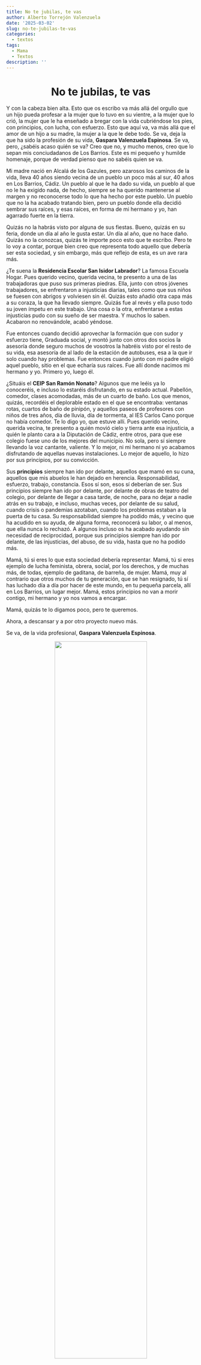 ```yaml
---
title: No te jubilas, te vas
author: Alberto Torrejón Valenzuela
date: '2025-03-02'
slug: no-te-jubilas-te-vas
categories:
  - textos
tags:
  - Mama
  - Textos
description: ''
---
```


<center>
<h1 class = "rocksalt"> No te jubilas, te vas </h1>
</center>

<div class="just">
<span class = "primerapalabra">Y</span> con la cabeza bien alta. Esto que os escribo va más allá del orgullo que un hijo pueda profesar a la mujer que lo tuvo en su vientre, a la mujer que lo crió, la mujer que le ha enseñado a bregar con la vida cubriéndose los pies, con principios, con lucha, con esfuerzo. Esto que aquí va, va más allá que el amor de un hijo a su madre, la mujer a la que le debe todo. Se va, deja la que ha sido la profesión de su vida, **Gaspara Valenzuela Espinosa**. Se va, pero, ¿sabéis acaso quién se va? Creo que no, y mucho menos, creo que lo sepan mis conciudadanos de Los Barrios. Este es mi pequeño y humilde homenaje, porque de verdad pienso que no sabéis quien se va.

Mi madre nació en Alcalá de los Gazules, pero azarosos los caminos de la vida, lleva 40 años siendo vecina de un pueblo un poco más al sur, 40 años en Los Barrios, Cádiz. Un pueblo al que le ha dado su vida, un pueblo al que no le ha exigido nada, de hecho, siempre se ha querido mantenerse al margen y no reconocerse todo lo que ha hecho por este pueblo. Un pueblo que no la ha acabado tratando bien, pero un pueblo donde ella decidió sembrar sus raíces, y esas raíces, en forma de mi hermano y yo, han agarrado fuerte en la tierra.

Quizás no la habrás visto por alguna de sus fiestas. Bueno, quizás en su feria, donde un día al año le gusta estar. Un día al año, que no hace daño. Quizás no la conozcas, quizás te importe poco esto que te escribo. Pero te lo voy a contar, porque bien creo que representa todo aquello que debería ser esta sociedad, y sin embargo, más que reflejo de esta, es un ave rara más.

¿Te suena la **Residencia Escolar San Isidor Labrador**? La famosa Escuela Hogar. Pues querido vecino, querida vecina, te presento a una de las trabajadoras que puso sus primeras piedras. Ella, junto con otros jóvenes trabajadores, se enfrentaron a injusticias diarias, tales como que sus niños se fuesen con abrigos y volviesen sin él. Quizás esto añadió otra capa más a su coraza, la que ha llevado siempre. Quizás fue al revés y ella puso todo su joven ímpetu en este trabajo. Una cosa o la otra, enfrentarse a estas injusticias pudo con su sueño de ser maestra. Y muchos lo saben. Acabaron no renovándole, acabó yéndose.

Fue entonces cuando decidió aprovechar la formación que con sudor y esfuerzo tiene, Graduada social, y montó junto con otros dos socios la asesoría donde seguro muchos de vosotros la habréis visto por el resto de su vida, esa asesoría de al lado de la estación de autobuses, esa a la que ir solo cuando hay problemas. Fue entonces cuando junto con mi padre eligió aquel pueblo, sitio en el que echaría sus raíces. Fue allí donde nacimos mi hermano y yo. Primero yo, luego él.

¿Situáis el **CEIP San Ramón Nonato**? Algunos que me leéis ya lo conoceréis, e incluso lo estaréis disfrutando, en su estado actual. Pabellón, comedor, clases acomodadas, más de un cuarto de baño. Los que menos, quizás, recordéis el deplorable estado en el que se encontraba: ventanas rotas, cuartos de baño de pinipón, y aquellos paseos de profesores con niños de tres años, día de lluvia, día de tormenta, al IES Carlos Cano porque no había comedor. Te lo digo yo, que estuve allí. Pues querido vecino, querida vecina, te presento a quién movió cielo y tierra ante esa injusticia, a quién le planto cara a la Diputación de Cádiz, entre otros, para que ese colegio fuese uno de los mejores del municipio. No sola, pero sí siempre llevando la voz cantante, valiente. Y lo mejor, ni mi hermano ni yo acabamos disfrutando de aquellas nuevas instalaciones. Lo mejor de aquello, lo hizo por sus principios, por su convicción.

Sus **principios** siempre han ido por delante, aquellos que mamó en su cuna, aquellos que mis abuelos le han dejado en herencia. Responsabilidad, esfuerzo, trabajo, constancia. Esos sí son, esos sí deberían de ser. Sus principios siempre han ido por delante, por delante de obras de teatro del colegio, por delante de llegar a casa tarde, de noche, para no dejar a nadie atrás en su trabajo, e incluso, muchas veces, por delante de su salud, cuando crisis o pandemias azotaban, cuando los problemas estaban a la puerta de tu casa. Su responsabilidad siempre ha podido más, y vecino que ha acudido en su ayuda, de alguna forma, reconocerá su labor, o al menos, que ella nunca lo rechazó. A algunos incluso os ha acabado ayudando sin necesidad de reciprocidad, porque sus principios siempre han ido por delante, de las injusticias, del abuso, de su vida, hasta que no ha podido más.

Mamá, tú si eres lo que esta sociedad debería representar. Mamá, tú si eres ejemplo de lucha feminista, obrera, social, por los derechos, y de muchas más, de todas, ejemplo de gaditana, de barreña, de mujer. Mamá, muy al contrario que otros muchos de tu generación, que se han resignado, tú sí has luchado día a día por hacer de este mundo, en tu pequeña parcela, allí en Los Barrios, un lugar mejor. Mamá, estos principios no van a morir contigo, mi hermano y yo nos vamos a encargar.

Mamá, quizás te lo digamos poco, pero te queremos.

Ahora, a descansar y a por otro proyecto nuevo más. 

Se va, de la vida profesional, **Gaspara Valenzuela Espinosa**.
</div>

<center>
![](/text/Img/mama.jpg){width=70% height=70%}
</center>

